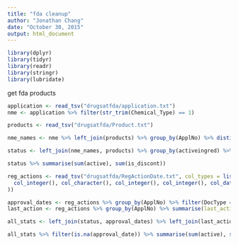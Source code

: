 ```yaml
---
title: "fda cleanup"
author: "Jonathan Chang"
date: "October 30, 2015"
output: html_document
---
```


```r
library(dplyr)
library(tidyr)
library(readr)
library(stringr)
library(lubridate)
```

get fda products

```r
application <- read_tsv("drugsatfda/application.txt")
nme <- application %>% filter(str_trim(Chemical_Type) == 1)

products <- read_tsv("drugsatfda/Product.txt")

nme_names <- nme %>% left_join(products) %>% group_by(ApplNo) %>% distinct(activeingred) %>% ungroup %>% transmute(orig_ApplNo = ApplNo, activeingred)

status <- left_join(nme_names, products) %>% group_by(activeingred) %>% summarise(ApplNo = min(orig_ApplNo), active = any(ProductMktStatus %in% 1:2, na.rm = T), is_discont = all(ProductMktStatus == 3, na.rm = T))

status %>% summarise(sum(active), sum(is_discont))

reg_actions <- read_tsv("drugsatfda/RegActionDate.txt", col_types = list(
  col_integer(), col_character(), col_integer(), col_integer(), col_datetime(), col_character()
))

approval_dates <- reg_actions %>% group_by(ApplNo) %>% filter(DocType == "N") %>% summarise(approval_date = first(ActionDate))
last_action <- reg_actions %>% group_by(ApplNo) %>% summarise(last_action = last(ActionDate))

all_stats <- left_join(status, approval_dates) %>% left_join(last_action)

all_stats %>% filter(is.na(approval_date)) %>% summarise(sum(active), sum(is_discont))
```


